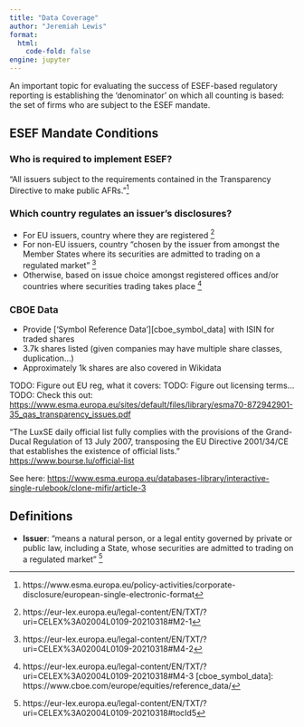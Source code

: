 ```yaml
---
title: "Data Coverage"
author: "Jeremiah Lewis"
format:
  html:
    code-fold: false
engine: jupyter
---
```


An important topic for evaluating the success of ESEF-based regulatory reporting
is establishing the 'denominator' on which all counting is based: the set of firms
who are subject to the ESEF mandate.


## ESEF Mandate Conditions

### Who is required to implement ESEF?

"All issuers subject to the requirements contained in the Transparency Directive to make public AFRs."[^2]

### Which country regulates an issuer's disclosures?

- For EU issuers, country where they are registered [^3]
- For non-EU issuers, country "chosen by the issuer from amongst the Member States where its securities are admitted to trading on a regulated market" [^4]
- Otherwise, based on issue choice amongst registered offices and/or countries where securities trading takes place [^5]


### CBOE Data

- Provide ['Symbol Reference Data'][cboe_symbol_data] with ISIN for traded shares
- 3.7k shares listed (given companies may have multiple share classes, duplication...)
- Approximately 1k shares are also covered in Wikidata

<!-- textlint-disable -->
TODO: Figure out EU reg, what it covers:
TODO: Figure out licensing terms...
TODO: Check this out: <https://www.esma.europa.eu/sites/default/files/library/esma70-872942901-35_qas_transparency_issues.pdf>
<!-- textlint-enable -->

"The LuxSE daily official list fully complies with the provisions of the Grand-Ducal Regulation of 13 July 2007, transposing the EU Directive 2001/34/CE that establishes the existence of official lists." <https://www.bourse.lu/official-list>

See here: <https://www.esma.europa.eu/databases-library/interactive-single-rulebook/clone-mifir/article-3>

## Definitions

- **Issuer**: "means a natural person, or a legal entity governed by private or public law, including a State,
  whose securities are admitted to trading on a regulated market" [^1]

[^1]: https://eur-lex.europa.eu/legal-content/EN/TXT/?uri=CELEX%3A02004L0109-20210318#tocId5
[^2]: https://www.esma.europa.eu/policy-activities/corporate-disclosure/european-single-electronic-format
[^3]: https://eur-lex.europa.eu/legal-content/EN/TXT/?uri=CELEX%3A02004L0109-20210318#M2-1
[^4]: https://eur-lex.europa.eu/legal-content/EN/TXT/?uri=CELEX%3A02004L0109-20210318#M4-2
[^5]: https://eur-lex.europa.eu/legal-content/EN/TXT/?uri=CELEX%3A02004L0109-20210318#M4-3
[cboe_symbol_data]: https://www.cboe.com/europe/equities/reference_data/
